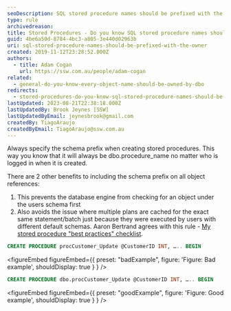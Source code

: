 ```yaml
---
seoDescription: SQL stored procedure names should be prefixed with the owner to avoid ambiguity and ensure consistency across different database users.
type: rule
archivedreason:
title: Stored Procedures - Do you know SQL stored procedure names should be prefixed with the owner?
guid: 4be6a50d-8784-4bc3-a805-3e440d02963b
uri: sql-stored-procedure-names-should-be-prefixed-with-the-owner
created: 2019-11-12T23:28:52.000Z
authors:
  - title: Adam Cogan
    url: https://ssw.com.au/people/adam-cogan
related:
  - general-do-you-know-every-object-name-should-be-owned-by-dbo
redirects:
  - stored-procedures-do-you-know-sql-stored-procedure-names-should-be-prefixed-with-the-owner
lastUpdated: 2023-08-21T22:38:18.000Z
lastUpdatedBy: Brook Jeynes [SSW]
lastUpdatedByEmail: jeynesbrook@gmail.com
createdBy: TiagoAraujo
createdByEmail: TiagoAraujo@ssw.com.au
---
```


Always specify the schema prefix when creating stored procedures. This way you know that it will always be dbo.procedure_name no matter who is logged in when it is created.

There are 2 other benefits to including the schema prefix on all object references:

1. This prevents the database engine from checking for an object under the users schema first
2. Also avoids the issue where multiple plans are cached for the exact same statement/batch just because they were executed by users with different default schemas.
Aaron Bertrand agrees with this rule - [My stored procedure "best practices" checklist](https://sqlblog.org/2008/10/30/my-stored-procedure-best-practices-checklist).

```sql
CREATE PROCEDURE procCustomer_Update @CustomerID INT, ….. BEGIN
```

<figureEmbed figureEmbed={{
  preset: "badExample",
  figure: 'Figure: Bad example',
  shouldDisplay: true
} } />


```sql
CREATE PROCEDURE dbo.procCustomer_Update @CustomerID INT, ….. BEGIN
```

<figureEmbed figureEmbed={{
  preset: "goodExample",
  figure: 'Figure: Good example',
  shouldDisplay: true
} } />
